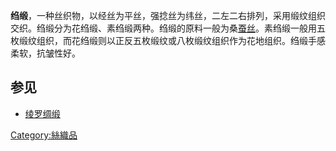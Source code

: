{{unreferenced|time=2012-06-16T04:42:20+00:00}}
'''绉缎'''，一种丝织物，以经丝为平丝，强捻丝为纬丝，二左二右排列，采用缎纹组织交织。绉缎分为花绉缎、素绉缎两种。绉缎的原料一般为桑[[蚕丝|蚕丝]]。素绉缎一般用五枚缎纹组织，而花绉缎则以正反五枚缎纹或八枚缎纹组织作为花地组织。绉缎手感柔软，抗皱性好。

== 参见 ==
* [[绫罗绸缎|绫罗绸缎]]

[[Category:絲織品|Category:絲織品]]